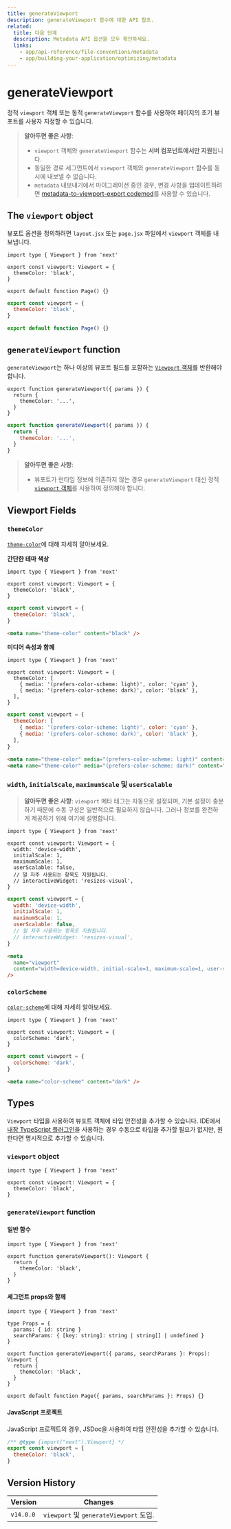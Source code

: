```yaml
---
title: generateViewport
description: generateViewport 함수에 대한 API 참조.
related:
  title: 다음 단계
  description: Metadata API 옵션을 모두 확인하세요.
  links:
    - app/api-reference/file-conventions/metadata
    - app/building-your-application/optimizing/metadata
---
```


# generateViewport

정적 `viewport` 객체 또는 동적 `generateViewport` 함수를 사용하여 페이지의 초기 뷰포트를 사용자 지정할 수 있습니다.

> **알아두면 좋은 사항**:
>
> - `viewport` 객체와 `generateViewport` 함수는 **서버 컴포넌트에서만 지원**됩니다.
> - 동일한 경로 세그먼트에서 `viewport` 객체와 `generateViewport` 함수를 동시에 내보낼 수 없습니다.
> - `metadata` 내보내기에서 마이그레이션 중인 경우, 변경 사항을 업데이트하려면 [metadata-to-viewport-export codemod](/docs/app/building-your-application/upgrading/codemods#metadata-to-viewport-export)를 사용할 수 있습니다.

## The `viewport` object

뷰포트 옵션을 정의하려면 `layout.jsx` 또는 `page.jsx` 파일에서 `viewport` 객체를 내보냅니다.

```tsx filename="layout.tsx | page.tsx" switcher
import type { Viewport } from 'next'

export const viewport: Viewport = {
  themeColor: 'black',
}

export default function Page() {}
```

```jsx filename="layout.jsx | page.jsx" switcher
export const viewport = {
  themeColor: 'black',
}

export default function Page() {}
```

## `generateViewport` function

`generateViewport`는 하나 이상의 뷰포트 필드를 포함하는 [`Viewport` 객체](#viewport-fields)를 반환해야 합니다.

```tsx filename="layout.tsx | page.tsx" switcher
export function generateViewport({ params }) {
  return {
    themeColor: '...',
  }
}
```

```jsx filename="layout.js | page.js" switcher
export function generateViewport({ params }) {
  return {
    themeColor: '...',
  }
}
```

> **알아두면 좋은 사항**:
>
> - 뷰포트가 런타임 정보에 의존하지 않는 경우 `generateViewport` 대신 정적 [`viewport` 객체](#the-viewport-object)를 사용하여 정의해야 합니다.

## Viewport Fields

### `themeColor`

[`theme-color`](https://developer.mozilla.org/docs/Web/HTML/Element/meta/name/theme-color)에 대해 자세히 알아보세요.

**간단한 테마 색상**

```tsx filename="layout.tsx | page.tsx" switcher
import type { Viewport } from 'next'

export const viewport: Viewport = {
  themeColor: 'black',
}
```

```jsx filename="layout.jsx | page.jsx" switcher
export const viewport = {
  themeColor: 'black',
}
```

```html filename="<head> output" hideLineNumbers
<meta name="theme-color" content="black" />
```

**미디어 속성과 함께**

```tsx filename="layout.tsx | page.tsx" switcher
import type { Viewport } from 'next'

export const viewport: Viewport = {
  themeColor: [
    { media: '(prefers-color-scheme: light)', color: 'cyan' },
    { media: '(prefers-color-scheme: dark)', color: 'black' },
  ],
}
```

```jsx filename="layout.jsx | page.jsx" switcher
export const viewport = {
  themeColor: [
    { media: '(prefers-color-scheme: light)', color: 'cyan' },
    { media: '(prefers-color-scheme: dark)', color: 'black' },
  ],
}
```

```html filename="<head> output" hideLineNumbers
<meta name="theme-color" media="(prefers-color-scheme: light)" content="cyan" />
<meta name="theme-color" media="(prefers-color-scheme: dark)" content="black" />
```

### `width`, `initialScale`, `maximumScale` 및 `userScalable`

> **알아두면 좋은 사항**: `viewport` 메타 태그는 자동으로 설정되며, 기본 설정이 충분하기 때문에 수동 구성은 일반적으로 필요하지 않습니다. 그러나 정보를 완전하게 제공하기 위해 여기에 설명합니다.

```tsx filename="layout.tsx | page.tsx" switcher
import type { Viewport } from 'next'

export const viewport: Viewport = {
  width: 'device-width',
  initialScale: 1,
  maximumScale: 1,
  userScalable: false,
  // 덜 자주 사용되는 항목도 지원됩니다.
  // interactiveWidget: 'resizes-visual',
}
```

```jsx filename="layout.jsx | page.jsx" switcher
export const viewport = {
  width: 'device-width',
  initialScale: 1,
  maximumScale: 1,
  userScalable: false,
  // 덜 자주 사용되는 항목도 지원됩니다.
  // interactiveWidget: 'resizes-visual',
}
```

```html filename="<head> output" hideLineNumbers
<meta
  name="viewport"
  content="width=device-width, initial-scale=1, maximum-scale=1, user-scalable=no"
/>
```

### `colorScheme`

[`color-scheme`](https://developer.mozilla.org/en-US/docs/Web/HTML/Element/meta/name#:~:text=color%2Dscheme%3A%20specifies,of%20the%20following%3A)에 대해 자세히 알아보세요.

```tsx filename="layout.tsx | page.tsx" switcher
import type { Viewport } from 'next'

export const viewport: Viewport = {
  colorScheme: 'dark',
}
```

```jsx filename="layout.jsx | page.jsx" switcher
export const viewport = {
  colorScheme: 'dark',
}
```

```html filename="<head> output" hideLineNumbers
<meta name="color-scheme" content="dark" />
```

## Types

`Viewport` 타입을 사용하여 뷰포트 객체에 타입 안전성을 추가할 수 있습니다. IDE에서 [내장 TypeScript 플러그인](/docs/app/building-your-application/configuring/typescript)을 사용하는 경우 수동으로 타입을 추가할 필요가 없지만, 원한다면 명시적으로 추가할 수 있습니다.

### `viewport` object

```tsx
import type { Viewport } from 'next'

export const viewport: Viewport = {
  themeColor: 'black',
}
```

### `generateViewport` function

#### 일반 함수

```tsx
import type { Viewport } from 'next'

export function generateViewport(): Viewport {
  return {
    themeColor: 'black',
  }
}
```

#### 세그먼트 props와 함께

```tsx
import type { Viewport } from 'next'

type Props = {
  params: { id: string }
  searchParams: { [key: string]: string | string[] | undefined }
}

export function generateViewport({ params, searchParams }: Props): Viewport {
  return {
    themeColor: 'black',
  }
}

export default function Page({ params, searchParams }: Props) {}
```

#### JavaScript 프로젝트

JavaScript 프로젝트의 경우, JSDoc을 사용하여 타입 안전성을 추가할 수 있습니다.

```js
/** @type {import("next").Viewport} */
export const viewport = {
  themeColor: 'black',
}
```

## Version History

| Version   | Changes                                |
| --------- | -------------------------------------- |
| `v14.0.0` | `viewport` 및 `generateViewport` 도입. |

